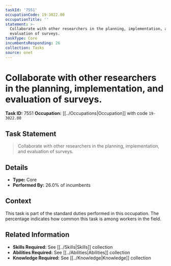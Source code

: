 ```yaml
---
taskId: '7551'
occupationCode: 19-3022.00
occupationTitle: ''
statement: >-
  Collaborate with other researchers in the planning, implementation, and
  evaluation of surveys.
taskType: Core
incumbentsResponding: 26
collection: Tasks
source: onet
---
```

# Collaborate with other researchers in the planning, implementation, and evaluation of surveys.

**Task ID:** 7551
**Occupation:** [[../Occupations|Occupation]] with code `19-3022.00`

## Task Statement

> Collaborate with other researchers in the planning, implementation, and evaluation of surveys.

## Details

- **Type:** Core
- **Performed By:** 26.0% of incumbents

## Context

This task is part of the standard duties performed in this occupation. The percentage indicates how common this task is among workers in the field.

## Related Information

- **Skills Required:** See [[../Skills|Skills]] collection
- **Abilities Required:** See [[../Abilities|Abilities]] collection
- **Knowledge Required:** See [[../Knowledge|Knowledge]] collection
